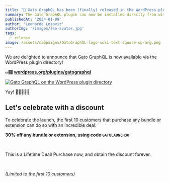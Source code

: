 ```yaml
---
title: "🥳 Gato GraphQL has been (finally) released in the WordPress plugin directory"
summary: The Gato GraphQL plugin can now be installed directly from within your WordPress site
publishedAt: '2024-01-09'
author: 'Leonardo Losoviz'
authorImg: '/images/leo-avatar.jpg'
tags:
  - release
image: /assets/campaigns/GatoGraphQL-logo-suki-text-square-wp-org.png
---
```


We are delighted to announce that Gato GraphQL is now available via the WordPress plugin directory!

**👉🏽 [wordpress.org/plugins/gatographql](https://wordpress.org/plugins/gatographql/)**

<div class="img-width-1024" markdown="1">

<a href="https://wordpress.org/plugins/gatographql/" target="_blank">

![Gato GraphQL on the WordPress plugin directory](/images/gatographql-on-wordpress-plugin-directory.png "Gato GraphQL on the WordPress plugin directory")

</a>

</div>

Yay! 🎉🥳🙌🎈🥂

## Let's celebrate with a discount

To celebrate the launch, the first 10 customers that purchase any bundle or extension can do so with an incredible deal:

<Banner>

**30% off any bundle or extension, using code `GATOLAUNCH30`**

<br/>

This is a Lifetime Deal! Purchase now, and obtain the discount forever.

<br/>

_(Limited to the first 10 customers)_

</Banner>
